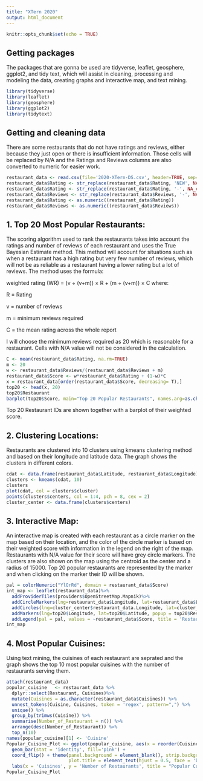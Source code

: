 ```yaml
---
title: "XTern 2020"
output: html_document
---
```


```r
knitr::opts_chunk$set(echo = TRUE)
```

## Getting packages

The packages that are gonna be used are tidyverse, leaflet, geosphere, ggplot2, and tidy text, which will assist in cleaning, processing and modeling the data, creating graphs and interactive map, and text mining.

```r
library(tidyverse)
library(leaflet)
library(geosphere)
library(ggplot2)
library(tidytext)
```

## Getting and cleaning data

There are some restaurants that do not have ratings and reviews, either because they just open or there is insufficient information. Those cells will be replaced by N/A and the Ratings and Reviews columns are also converted to numeric for easier work.

```r
restaurant_data <- read.csv(file='2020-XTern-DS.csv', header=TRUE, sep=',') 
restaurant_data$Rating <- str_replace(restaurant_data$Rating, 'NEW', NA_character_)
restaurant_data$Rating <- str_replace(restaurant_data$Rating, '-', NA_character_)
restaurant_data$Reviews <- str_replace(restaurant_data$Reviews, '-', NA_character_)
restaurant_data$Rating <- as.numeric((restaurant_data$Rating))
restaurant_data$Reviews <- as.numeric((restaurant_data$Reviews))
```

## 1. Top 20 Most Popular Restaurants:

The scoring algorithm used to rank the restaurants takes into account the ratings and number of reviews of each restaurant and uses the True Bayesian Estimate method. This method will account for situations such as when a restaurant has a high rating but very few number of reviews, which will not be as reliable as a restaurant having a lower rating but a lot of reviews. The method uses the formula: 

weighted rating (WR) = (v ÷ (v+m)) × R + (m ÷ (v+m)) × C where:

R = Rating

v = number of reviews

m = minimum reviews required

C = the mean rating across the whole report

I will choose the minimum reviews required as 20 which is reasonable for a restaurant. Cells with N/A value will not be considered in the calculation.

```r
C <- mean(restaurant_data$Rating, na.rm=TRUE)
m <- 20
w <- restaurant_data$Reviews/(restaurant_data$Reviews + m)
restaurant_data$Score <- w*restaurant_data$Rating + (1-w)*C
x = restaurant_data[order(restaurant_data$Score, decreasing= T),]
top20 <- head(x, 20)
top20$Restaurant
barplot(top20$Score, main="Top 20 Popular Restaurants", names.arg=as.character(top20$Restaurant))
```

Top 20 Restaurant IDs are shown together with a barplot of their weighted score.

## 2. Clustering Locations:

Restaurants are clustered into 10 clusters using kmeans clustering method and based on their longitude and latitude data. The graph shows the clusters in different colors.

```r
cdat <- data.frame(restaurant_data$Latitude, restaurant_data$Longitude)
clusters <- kmeans(cdat, 10)
clusters
plot(cdat, col = clusters$cluster)
points(clusters$centers, col = 1:4, pch = 8, cex = 2)
cluster_center <- data.frame(clusters$centers)
```

## 3. Interactive Map:

An interactive map is created with each restaurant as a circle marker on the map based on their location, and the color of the circle marker is based on their weighted score with information in the legend on the right of the map. Restaurants with N/A value for their score will have grey circle markers. The clusters are also shown on the map using the centroid as the center and a radius of 15000. Top 20 popular restaurants are represented by the marker and when clicking on the marker their ID will be shown.

```r
pal = colorNumeric("YlOrRd", domain = restaurant_data$Score)
int_map <- leaflet(restaurant_data)%>%
  addProviderTiles(providers$OpenStreetMap.Mapnik)%>%
  addCircleMarkers(lng=restaurant_data$Longitude, lat=restaurant_data$Latitude, col = ~pal(restaurant_data$Score), opacity = 1.1, radius = 0.3, popup=restaurant_data$Restaurant)%>%
  addCircles(lng=cluster_center$restaurant_data.Longitude, lat=cluster_center$restaurant_data.Latitude, radius = 15000)%>%
  addMarkers(lng=top20$Longitude, lat=top20$Latitude, popup = top20$Restaurant)%>%
  addLegend(pal = pal, values = ~restaurant_data$Score, title = 'Restaurant Weighted Score') 
int_map
```

## 4. Most Popular Cuisines:

Using text mining, the cuisines of each restaurant are seprated and the graph shows the top 10 most popular cuisines with the number of restaurants serving them.

```r
attach(restaurant_data)
popular_cuisine   <- restaurant_data %>% 
  dplyr::select(Restaurant, Cuisines)%>%
  mutate(Cuisines = as.character(restaurant_data$Cuisines)) %>%
  unnest_tokens(Cuisine, Cuisines, token = 'regex', pattern=",") %>%
  unique() %>%
  group_by(trimws(Cuisine)) %>%                  
  summarise(Number_of_Restaurant = n()) %>%
  arrange(desc(Number_of_Restaurant)) %>%
  top_n(10) 
names(popular_cuisine)[1] <- 'Cuisine'
Popular_Cuisine_Plot <- ggplot(popular_cuisine, aes(x = reorder(Cuisine, Number_of_Restaurant), y = Number_of_Restaurant)) +
  geom_bar(stat = 'identity', fill='pink') +
  coord_flip() + theme(panel.background = element_blank(), strip.background = element_blank(), 
                       plot.title = element_text(hjust = 0.5, face = 'bold',color = 'black')) +
  labs(x = 'Cuisines', y = 'Number of Restaurants', title = "Popular Cuisines")
Popular_Cuisine_Plot
```
